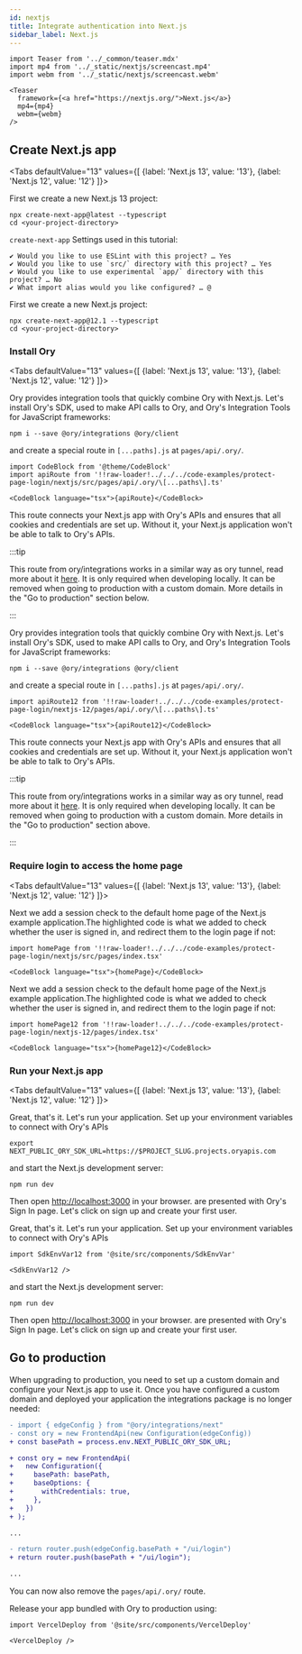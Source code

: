 ```yaml
---
id: nextjs
title: Integrate authentication into Next.js
sidebar_label: Next.js
---
```



```mdx-code-block
import Teaser from '../_common/teaser.mdx'
import mp4 from '../_static/nextjs/screencast.mp4'
import webm from '../_static/nextjs/screencast.webm'

<Teaser
  framework={<a href="https://nextjs.org/">Next.js</a>}
  mp4={mp4}
  webm={webm}
/>
```

## Create Next.js app

<Tabs
  defaultValue="13"
  values={[
    {label: 'Next.js 13', value: '13'},
    {label: 'Next.js 12', value: '12'}
  ]}>
<TabItem value="13">

First we create a new Next.js 13 project:

```shell-session
npx create-next-app@latest --typescript
cd <your-project-directory>
```

`create-next-app` Settings used in this tutorial:

```
✔ Would you like to use ESLint with this project? … Yes
✔ Would you like to use `src/` directory with this project? … Yes
✔ Would you like to use experimental `app/` directory with this project? … No
✔ What import alias would you like configured? … @
```

</TabItem>

<TabItem value="12">

First we create a new Next.js project:

```shell-session
npx create-next-app@12.1 --typescript
cd <your-project-directory>
```

</TabItem>
</Tabs>

### Install Ory

<Tabs
  defaultValue="13"
  values={[
    {label: 'Next.js 13', value: '13'},
    {label: 'Next.js 12', value: '12'}
  ]}>
<TabItem value="13">

Ory provides integration tools that quickly combine Ory with Next.js. Let's install Ory's SDK, used to make API calls to Ory, and
Ory's Integration Tools for JavaScript frameworks:

```shell-session
npm i --save @ory/integrations @ory/client
```

and create a special route in `[...paths].js` at `pages/api/.ory/`.

```mdx-code-block
import CodeBlock from '@theme/CodeBlock'
import apiRoute from '!!raw-loader!../../../code-examples/protect-page-login/nextjs/src/pages/api/.ory/\[...paths\].ts'

<CodeBlock language="tsx">{apiRoute}</CodeBlock>
```

This route connects your Next.js app with Ory's APIs and ensures that all cookies and credentials are set up. Without it, your
Next.js application won't be able to talk to Ory's APIs.

:::tip

This route from ory/integrations works in a similar way as ory tunnel, read more about it
[here](https://www.ory.sh/docs/guides/cli/proxy-and-tunnel). It is only required when developing locally. It can be removed when
going to production with a custom domain. More details in the "Go to production" section below.

:::

</TabItem>

<TabItem value="12">

Ory provides integration tools that quickly combine Ory with Next.js. Let's install Ory's SDK, used to make API calls to Ory, and
Ory's Integration Tools for JavaScript frameworks:

```shell-session
npm i --save @ory/integrations @ory/client
```

and create a special route in `[...paths].js` at `pages/api/.ory/`.

```mdx-code-block
import apiRoute12 from '!!raw-loader!../../../code-examples/protect-page-login/nextjs-12/pages/api/.ory/\[...paths\].ts'

<CodeBlock language="tsx">{apiRoute12}</CodeBlock>
```

This route connects your Next.js app with Ory's APIs and ensures that all cookies and credentials are set up. Without it, your
Next.js application won't be able to talk to Ory's APIs.

:::tip

This route from ory/integrations works in a similar way as ory tunnel, read more about it
[here](https://www.ory.sh/docs/guides/cli/proxy-and-tunnel). It is only required when developing locally. It can be removed when
going to production with a custom domain. More details in the "Go to production" section above.

:::

</TabItem>
</Tabs>

### Require login to access the home page

<Tabs
  defaultValue="13"
  values={[
    {label: 'Next.js 13', value: '13'},
    {label: 'Next.js 12', value: '12'}
  ]}>
<TabItem value="13">

Next we add a session check to the default home page of the Next.js example application.The highlighted code is what we added to
check whether the user is signed in, and redirect them to the login page if not:

```mdx-code-block
import homePage from '!!raw-loader!../../../code-examples/protect-page-login/nextjs/src/pages/index.tsx'

<CodeBlock language="tsx">{homePage}</CodeBlock>
```

</TabItem>
<TabItem value="12">

Next we add a session check to the default home page of the Next.js example application.The highlighted code is what we added to
check whether the user is signed in, and redirect them to the login page if not:

```mdx-code-block
import homePage12 from '!!raw-loader!../../../code-examples/protect-page-login/nextjs-12/pages/index.tsx'

<CodeBlock language="tsx">{homePage12}</CodeBlock>
```

</TabItem>
</Tabs>

### Run your Next.js app

<Tabs
  defaultValue="13"
  values={[
    {label: 'Next.js 13', value: '13'},
    {label: 'Next.js 12', value: '12'}
  ]}>
<TabItem value="13">

Great, that's it. Let's run your application. Set up your environment variables to connect with Ory's APIs

```shell-session
export NEXT_PUBLIC_ORY_SDK_URL=https://$PROJECT_SLUG.projects.oryapis.com
```

and start the Next.js development server:

```shell-session
npm run dev
```

Then open [http://localhost:3000](http://localhost:3000) in your browser. are presented with Ory's Sign In page. Let's click on
sign up and create your first user.

</TabItem>
<TabItem value="12">

Great, that's it. Let's run your application. Set up your environment variables to connect with Ory's APIs

```mdx-code-block
import SdkEnvVar12 from '@site/src/components/SdkEnvVar'

<SdkEnvVar12 />
```

and start the Next.js development server:

```shell-session
npm run dev
```

Then open [http://localhost:3000](http://localhost:3000) in your browser. are presented with Ory's Sign In page. Let's click on
sign up and create your first user.

</TabItem>
</Tabs>

## Go to production

When upgrading to production, you need to set up a custom domain and configure your Next.js app to use it. Once you have
configured a custom domain and deployed your application the integrations package is no longer needed:

```diff
- import { edgeConfig } from "@ory/integrations/next"
- const ory = new FrontendApi(new Configuration(edgeConfig))
+ const basePath = process.env.NEXT_PUBLIC_ORY_SDK_URL;

+ const ory = new FrontendApi(
+   new Configuration({
+     basePath: basePath,
+     baseOptions: {
+       withCredentials: true,
+     },
+   })
+ );

...

- return router.push(edgeConfig.basePath + "/ui/login")
+ return router.push(basePath + "/ui/login");

...
```

You can now also remove the `pages/api/.ory/` route.

Release your app bundled with Ory to production using:

```mdx-code-block
import VercelDeploy from '@site/src/components/VercelDeploy'

<VercelDeploy />
```

